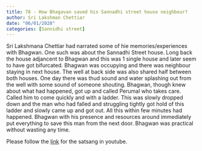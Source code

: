 ```yaml
---
title: 78 - How Bhagavan saved his Sannadhi street house neighbour?
author: Sri Lakshman Chettiar
date: "06/01/2020"
categories: [Sannidhi street]
---
```

Sri Lakshmana Chettiar had narrated some of hie memories/experiences with Bhagwan. One such was about the Sannadhi Street house. Long back the house adjancent to Bhagwan and this was 1 single house and later seem to have got bifurcated. Bhagwan was occupying and there was neighbour staying in next house. The well at back side was also shared half between both houses. One day there was thud sound and water splashing out from the well with some sound of someone shouting. Bhagwan, though knew about what had happened, got up and called Perumal who takes care. Called him to come quickly and with a ladder. This was slowly dropped down and the man who had falled and struggling tightly got hold of this ladder and slowly came up and got out. All this within few minutes had happened. Bhagwan with his presence and resources around immediately put everything to save this man from the next door. Bhagwan was practical without wasting any time.
 
Please follow the [link](https://youtu.be/38aR2SosAT0?si=Zvt1ySE9UVCEEn3D) for the satsang in youtube.
